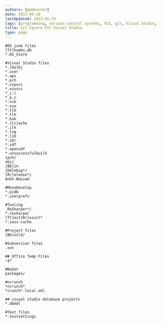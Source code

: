 ```yaml
---
authors: [gbmhunter]
date: 2013-05-29
lastUpdated: 2013-05-29
tags: [programming, version control systems, VCS, git, Visual Studio, ignore files]
title: Git Ignore For Visual Studio
type: page
---
```


```text
#OS junk files
[Tt]humbs.db
*.DS_Store

#Visual Studio files
*.[Oo]bj
*.user
*.aps
*.pch
*.vspscc
*.vssscc
*_i.c
*_p.c
*.ncb
*.suo
*.tlb
*.tlh
*.bak
*.[Cc]ache
*.ilk
*.log
*.lib
*.sbr
*.sdf
*.opensdf
*.unsuccessfulbuild
ipch/
obj/
[Bb]in
[Dd]ebug*/
[Rr]elease*/
Ankh.NoLoad

#MonoDevelop
*.pidb
*.userprefs

#Tooling
_ReSharper*/
*.resharper
[Tt]est[Rr]esult*
*.sass-cache

#Project files
[Bb]uild/

#Subversion files
.svn

## Office Temp Files
~$*

#NuGet
packages/

#ncrunch
*ncrunch*
*crunch*.local.xml

## visual studio database projects
*.dbmdl

#Test files
*.testsettings
```

